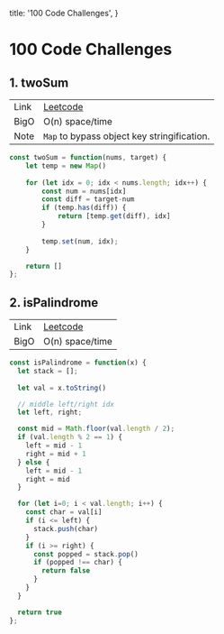 
  title: '100 Code Challenges',
}

# 100 Code Challenges

<Aside pTags={
  [
    `Guess I gotta hold myself accountable and do the code thingy. I'll aim to post one a day.`,
    `Python is cleaner than JS in some ways, but nervous to use it since I'm not currently working with Python.`
  ]} />

## 1. twoSum

|             |             |
| ----------- | ----------- |
| Link        | [Leetcode](https://leetcode.com/problems/two-sum/)      |
| BigO        | O(n) space/time                             |
| Note        | `Map` to bypass object key stringification. |

```js
const twoSum = function(nums, target) {
    let temp = new Map()
    
    for (let idx = 0; idx < nums.length; idx++) {
        const num = nums[idx]
        const diff = target-num
        if (temp.has(diff)) {
            return [temp.get(diff), idx]
        }
        
        temp.set(num, idx);
    }

    return []
};
```

## 2. isPalindrome

|             |             |
| ----------- | ----------- |
| Link        | [Leetcode](https://leetcode.com/problems/palindrome-number/)      |
| BigO        | O(n) space/time                             |

```js
const isPalindrome = function(x) {
  let stack = [];
  
  let val = x.toString()

  // middle left/right idx
  let left, right;

  const mid = Math.floor(val.length / 2);
  if (val.length % 2 == 1) {
    left = mid - 1
    right = mid + 1
  } else {
    left = mid - 1
    right = mid
  }

  for (let i=0; i < val.length; i++) {
    const char = val[i]
    if (i <= left) {
      stack.push(char)
    }
    if (i >= right) {
      const popped = stack.pop()
      if (popped !== char) {
        return false
      }
    }
  }

  return true
};
```
